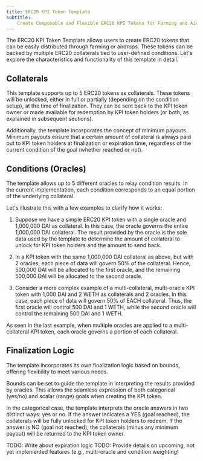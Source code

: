```yaml
---
title: ERC20 KPI Token Template
subtitle:
    Create Composable and Flexible ERC20 KPI Tokens for Farming and Airdrops
---
```


The ERC20 KPI Token Template allows users to create ERC20 tokens that can be
easily distributed through farming or airdrops. These tokens can be backed by
multiple ERC20 collaterals tied to user-defined conditions. Let's explore the
characteristics and functionality of this template in detail.

## Collaterals

This template supports up to 5 ERC20 tokens as collaterals. These tokens will be
unlocked, either in full or partially (depending on the condition setup), at the
time of finalization. They can be sent back to the KPI token owner or made
available for redemption by KPI token holders (or both, as explained in
subsequent sections).

Additionally, the template incorporates the concept of minimum payouts. Minimum
payouts ensure that a certain amount of collateral is always paid out to KPI
token holders at finalization or expiration time, regardless of the current
condition of the goal (whether reached or not).

## Conditions (Oracles)

The template allows up to 5 different oracles to relay condition results. In the
current implementation, each condition corresponds to an equal portion of the
underlying collateral.

Let's illustrate this with a few examples to clarify how it works:

1. Suppose we have a simple ERC20 KPI token with a single oracle and 1,000,000
   DAI as collateral. In this case, the oracle governs the entire 1,000,000 DAI
   collateral. The result provided by the oracle is the sole data used by the
   template to determine the amount of collateral to unlock for KPI token
   holders and the amount to send back.

2. In a KPI token with the same 1,000,000 DAI collateral as above, but with 2
   oracles, each piece of data will govern 50% of the collateral. Hence, 500,000
   DAI will be allocated to the first oracle, and the remaining 500,000 DAI will
   be allocated to the second oracle.

3. Consider a more complex example of a multi-collateral, multi-oracle KPI token
   with 1,000 DAI and 2 WETH as collaterals and 2 oracles. In this case, each
   piece of data will govern 50% of EACH collateral. Thus, the first oracle will
   control 500 DAI and 1 WETH, while the second oracle will control the
   remaining 500 DAI and 1 WETH.

As seen in the last example, when multiple oracles are applied to a
multi-collateral KPI token, each oracle governs a portion of each collateral.

## Finalization Logic

The template incorporates its own finalization logic based on bounds, offering
flexibility to meet various needs.

Bounds can be set to guide the template in interpreting the results provided by
oracles. This allows the seamless expression of both categorical (yes/no) and
scalar (range) goals when creating the KPI token.

In the categorical case, the template interprets the oracle answers in two
distinct ways: yes or no. If the answer indicates a YES (goal reached), the
collaterals will be fully unlocked for KPI token holders to redeem. If the
answer is NO (goal not reached), the collaterals (minus any minimum payout) will
be returned to the KPI token owner.

TODO: Write about expiration logic TODO: Provide details on upcoming, not yet
implemented features (e.g., multi-oracle and condition weighting)
